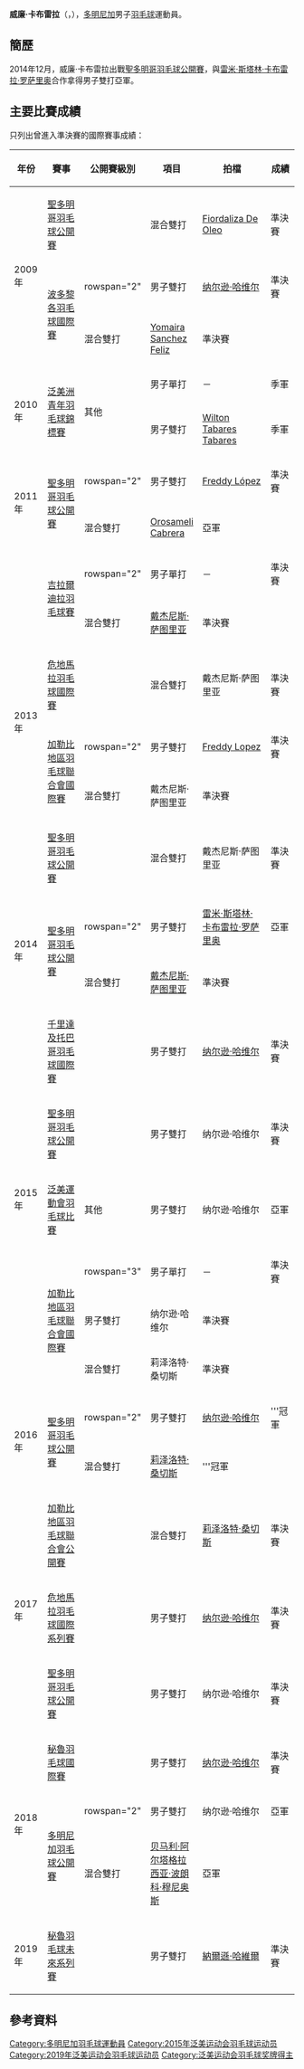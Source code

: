 {{noteTA|G1=Badminton
|1=zh-cn:多米尼加; zh-tw:多明尼加; zh-hk:多明尼加;}}
{{Infobox 羽球選手
| playername              = 威廉·卡布雷拉<br/>{{lang|es|William Cabrera}}
| image                   = 
| size                    = 
| caption                 = 
| birth_name              = 威廉·卡布雷拉·何塞<br/>{{lang|es|William Cabrera José}}
| date_of_birth           = {{birth_date_and_age|1992|10|16}}
| place_of_birth          = 
| height                  = 
| weight                  = 
| event                   = 男子單打、男子雙打、混合雙打
| country                 = {{DOM}}
| years_started           = 
| handedness              = 
| coach                   = 
| highest_ranking         = 第83位（混雙-[[戴杰尼斯·萨图里亚|萨图里亚]]）
| date_of_highest_ranking = 2013年11月21日<ref name="highest-ranking">{{en}}[http://bwfcontent.tournamentsoftware.com/ranking/player.aspx?id=12859&player=116493 BWF World Ranking - Ranking of William CABRERA (13654)]</ref>
| current_ranking         = 第528位（男單）<br/>第365位（男雙-[[纳尔逊·哈维尔|哈维尔]]）<br/>第367位（混雙-[[莉泽洛特·桑切斯|桑切斯]]）
| date_of_current_ranking = 2017年2月10日<ref>{{en}}[http://bwfcontent.tournamentsoftware.com/ranking/category.aspx?id=12859&category=472 BWF World Ranking - BWF世界排名榜 (2/10/2017) - Men's singles]</ref><ref>{{en}}[http://bwfcontent.tournamentsoftware.com/ranking/category.aspx?id=12859&category=474 BWF World Ranking - BWF世界排名榜 (2/10/2017) - Men's doubles]</ref><ref>{{en}}[http://bwfcontent.tournamentsoftware.com/ranking/category.aspx?id=12859&category=476 BWF World Ranking - BWF世界排名榜 (2/10/2017) - Mixed doubles]</ref>
| played                  = 39勝–46負（男單）<br/>31勝–43負（男雙）<br/>32勝–30負（混雙）
| titles                  = 
| bwf_profile             = 7D9909A6-53F4-4D0E-A6B5-EFB8B195AFB4
| bwf_id                  = 13654
| updated                 = 2017年2月11日
}}
{{MedalTableTop|width=286px}}
{{MedalSport | 男子[[羽毛球|羽毛球]]}}
{{MedalCountry | {{DOM}}}}
{{MedalCompetition | [[泛美運動會|泛美運動會]]}}
{{MedalBronze| [[2015年泛美運動會羽毛球比賽|2015年 安大略]] | 男子雙打 }}
{{MedalCompetition | [[泛美洲青年羽毛球錦標賽|泛美洲青年羽毛球錦標賽]]}}
{{MedalBronze| [[2010年泛美洲青年羽毛球錦標賽|2010年 聖多明各]] | 男子單打 }}
{{MedalBronze| [[2010年泛美洲青年羽毛球錦標賽|2010年 聖多明各]] | 男子雙打 }}
{{MedalBottom}}
'''威廉·卡布雷拉'''（{{lang-es|'''William Cabrera'''}}，{{bd|1992年|10月16日||}}），[[多明尼加|多明尼加]]男子[[羽毛球|羽毛球]]運動員。

==簡歷==
2014年12月，威廉·卡布雷拉出戰[[2014年聖多明哥羽毛球公開賽|聖多明哥羽毛球公開賽]]，與[[雷米·斯塔林·卡布雷拉·罗萨里奥|雷米·斯塔林·卡布雷拉·罗萨里奥]]合作拿得男子雙打亞軍。

==主要比賽成績==
只列出曾進入準決賽的國際賽事成績：
{| class=wikitable style="text-align:center; font-size:small;" 
!width="50"|年份
!width="190"|賽事
!width="80"|公開賽級別
!width="60"|項目
!width="240"|拍檔
!width="50"|成績
|-
!rowspan="3"|2009年
|[[2009年聖多明哥羽毛球公開賽|聖多明哥羽毛球公開賽]]
|{{BWFIS}}
|混合雙打
|[[Fiordaliza_De_Oleo|Fiordaliza De Oleo]]
|bgcolor="#b8860b"|準決賽
|-
|rowspan="2"|[[2009年波多黎各羽毛球國際賽|波多黎各羽毛球國際賽]]
|rowspan="2" {{BWFIC}}
|男子雙打
|[[纳尔逊·哈维尔|纳尔逊·哈维尔]]
|bgcolor="#b8860b"|準決賽
|-
|混合雙打
|[[Yomaira_Sanchez_Feliz|Yomaira Sanchez Feliz]]
|bgcolor="#b8860b"|準決賽
|-
!rowspan="2"|2010年
|rowspan="2"|[[2010年泛美洲青年羽毛球錦標賽|泛美洲青年羽毛球錦標賽]]
|rowspan="2"|其他
|男子單打
|－
|bgcolor="#b8860b"|季軍
|-
|男子雙打
|[[Wilton_Tabares_Tabares|Wilton Tabares Tabares]]
|bgcolor="#b8860b"|季軍
|-
!rowspan="2"|2011年
|rowspan="2"|[[2011年聖多明哥羽毛球公開賽|聖多明哥羽毛球公開賽]]
|rowspan="2" {{BWFIS}}
|男子雙打
|[[Freddy_López|Freddy López]]
|bgcolor="#b8860b"|準決賽
|-
|混合雙打
|[[Orosameli_Cabrera|Orosameli Cabrera]]
|bgcolor="silver"|亞軍
|-
!rowspan="6"|2013年
|rowspan="2"|[[2013年吉拉爾迪拉羽毛球賽|吉拉爾迪拉羽毛球賽]]
|rowspan="2" {{BWFIS}}
|男子單打
|－
|bgcolor="#b8860b"|準決賽
|-
|混合雙打
|[[戴杰尼斯·萨图里亚|戴杰尼斯·萨图里亚]]
|bgcolor="#b8860b"|準決賽
|-
|[[2013年危地馬拉羽毛球國際賽|危地馬拉羽毛球國際賽]]
|{{BWFIS}}
|混合雙打
|戴杰尼斯·萨图里亚
|bgcolor="#b8860b"|準決賽
|-
|rowspan="2"|[[2013年加勒比地區羽毛球聯合會國際賽|加勒比地區羽毛球聯合會國際賽]]
|rowspan="2" {{BWFFS}}
|男子雙打
|[[Freddy_Lopez|Freddy Lopez]]
|bgcolor="#b8860b"|準決賽
|-
|混合雙打
|戴杰尼斯·萨图里亚
|bgcolor="#b8860b"|準決賽
|-
|[[2013年聖多明哥羽毛球公開賽|聖多明哥羽毛球公開賽]]
|{{BWFIS}}
|混合雙打
|戴杰尼斯·萨图里亚
|bgcolor="#b8860b"|準決賽
|-
!rowspan="2"|2014年
|rowspan="2"|[[2014年聖多明哥羽毛球公開賽|聖多明哥羽毛球公開賽]]
|rowspan="2" {{BWFIS}}
|男子雙打
|[[雷米·斯塔林·卡布雷拉·罗萨里奥|雷米·斯塔林·卡布雷拉·罗萨里奥]]
|bgcolor="silver"|亞軍
|-
|混合雙打
|[[戴杰尼斯·萨图里亚|戴杰尼斯·萨图里亚]]
|bgcolor="#b8860b"|準決賽
|-
!rowspan="6"|2015年
|[[2015年千里達及托巴哥羽毛球國際賽|千里達及托巴哥羽毛球國際賽]]
|{{BWFIS}}
|男子雙打
|[[纳尔逊·哈维尔|纳尔逊·哈维尔]]
|bgcolor="#b8860b"|準決賽
|-
|[[2015年聖多明哥羽毛球公開賽|聖多明哥羽毛球公開賽]]
|{{BWFIS}}
|男子雙打
|纳尔逊·哈维尔
|bgcolor="#b8860b"|準決賽
|-
|[[2015年泛美運動會羽毛球比賽|泛美運動會羽毛球比賽]]
|其他
|男子雙打
|纳尔逊·哈维尔
|bgcolor="silver"|亞軍
|-
|rowspan="3"|[[2015年加勒比地區羽毛球聯合會國際賽|加勒比地區羽毛球聯合會國際賽]]
|rowspan="3" {{BWFFS}}
|男子單打
|－
|bgcolor="#b8860b"|準決賽
|-
|男子雙打
|纳尔逊·哈维尔
|bgcolor="#b8860b"|準決賽
|-
|混合雙打
|莉泽洛特·桑切斯
|bgcolor="#b8860b"|準決賽
|-
!rowspan="2"|2016年
|rowspan="2"|[[2016年聖多明哥羽毛球公開賽|聖多明哥羽毛球公開賽]]
|rowspan="2" {{BWFIS}}
|男子雙打
|[[纳尔逊·哈维尔|纳尔逊·哈维尔]]
|bgcolor="gold"|'''冠軍
|-
|混合雙打
|[[莉泽洛特·桑切斯|莉泽洛特·桑切斯]]
|bgcolor="gold"|'''冠軍
|-
!rowspan="3"|2017年
|[[2017年加勒比地區羽毛球聯合會公開賽|加勒比地區羽毛球聯合會公開賽]]
|{{BWFIS}}
|混合雙打
|[[莉泽洛特·桑切斯|莉泽洛特·桑切斯]]
|bgcolor="#b8860b"|準決賽
|-
|[[2017年危地馬拉羽毛球國際系列賽|危地馬拉羽毛球國際系列賽]]
|{{BWFIS}}
|男子雙打
|[[纳尔逊·哈维尔|纳尔逊·哈维尔]]
|bgcolor="#b8860b"|準決賽
|-
|[[2017年聖多明哥羽毛球公開賽|聖多明哥羽毛球公開賽]]
|{{BWFIS}}
|男子雙打
|纳尔逊·哈维尔
|bgcolor="#b8860b"|準決賽
|-
!rowspan="3"|2018年
|[[2018年秘魯羽毛球國際賽|秘魯羽毛球國際賽]]
|{{BWFIS}}
|男子雙打
|[[纳尔逊·哈维尔|纳尔逊·哈维尔]]
|bgcolor="#b8860b"|準決賽
|-
|rowspan="2"|[[2018年多明尼加羽毛球公開賽|多明尼加羽毛球公開賽]]
|rowspan="2" {{BWFFS}}
|男子雙打
|纳尔逊·哈维尔
|bgcolor="silver"|亞軍
|-
|混合雙打
|[[贝马利·阿尔塔格拉西亚·波朗科·穆尼奥斯|贝马利·阿尔塔格拉西亚·波朗科·穆尼奥斯]]
|bgcolor="silver"|亞軍
|-
!rowspan="1"|2019年
|[[2019年秘魯羽毛球未來系列賽|秘魯羽毛球未來系列賽]]
|{{BWFFS}}
|男子雙打
|[[納爾遜·哈維爾|納爾遜·哈維爾]]
|bgcolor="#b8860b"|準決賽
|}
{{BWF賽事級別索引}}

==參考資料==
{{Reflist}}

{{DEFAULTSORT:Cabrera, William}}
[[Category:多明尼加羽毛球運動員|Category:多明尼加羽毛球運動員]]
[[Category:2015年泛美运动会羽毛球运动员|Category:2015年泛美运动会羽毛球运动员]]
[[Category:2019年泛美运动会羽毛球运动员|Category:2019年泛美运动会羽毛球运动员]]
[[Category:泛美运动会羽毛球奖牌得主|Category:泛美运动会羽毛球奖牌得主]]